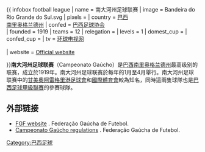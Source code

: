 {{Expand language|1=pt|time=2021-03-05T16:06:52+00:00}}
{{ infobox football league
| name                 = 南大河州足球联赛
| image                = Bandeira do Rio Grande do Sul.svg
| pixels               =
| country              = [[巴西|巴西]]<br />[[南里奥格兰德州|南里奥格兰德州]]
| confed               = [[巴西足球协会|巴西足球协会]]<br />{{link-en|Federação Gaúcha de Futebol}}
| founded              = 1919
| teams                = 12
| relegation           = {{link-en|南大河州次級足球联赛|Campeonato Gaúcho (lower levels)}}
| levels               = 1
| domest_cup           = {{link-en|Copa FGF}}
| confed_cup           =
| tv                   = [[环球电视网_(巴西)|环球电视网]]<br/>{{link-en|SporTV}}<br/>{{link-en|Premiere FC}}
| website              = [http://www.fgf.com.br/ Official website]

}}'''南大河州足球联赛'''（Campeonato Gaúcho）是[[巴西|巴西]][[南里奥格兰德州|南里奥格兰德州]]最高级别的联赛，成立於1919年。南大河州足球联赛於每年的1月至4月舉行。南大河州足球联赛中的[[甘美奧阿雷格里港足球會|甘美奧阿雷格里港足球會]]和[[國際體育會|國際體育會]]較為知名，同時這兩隻球隊也是[[巴西足球甲級聯賽|巴西足球甲級聯賽]]的參賽球隊。

== 外部链接 ==
*[http://fgf.com.br/ FGF website] {{Wayback|url=http://fgf.com.br/ |date=20210421153816 }}. Federação Gaúcha de Futebol.
*[http://fgf.com.br/public/uploads/modulos/52eaa9745395cRegulamento_Publicado_Gauch%C3%A3o_2014.pdf Campeonato Gaúcho regulations] {{Wayback|url=http://fgf.com.br/public/uploads/modulos/52eaa9745395cRegulamento_Publicado_Gauch%C3%A3o_2014.pdf |date=20210506125922 }}. Federação Gaúcha de Futebol.

[[Category:巴西足球|Category:巴西足球]]